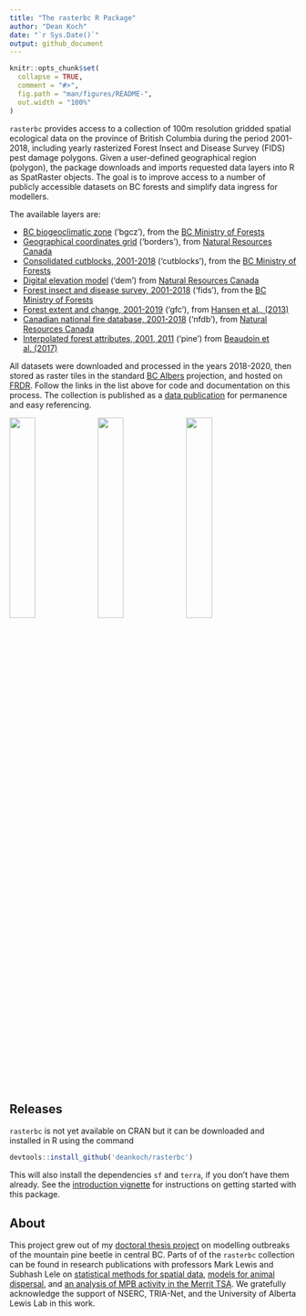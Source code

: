 ```yaml
---
title: "The rasterbc R Package"
author: "Dean Koch"
date: "`r Sys.Date()`"
output: github_document
---
```


<!-- README.md is generated from README.Rmd. Please edit that file -->

```r
knitr::opts_chunk$set(
  collapse = TRUE,
  comment = "#>",
  fig.path = "man/figures/README-",
  out.width = "100%"
)
```

<!-- badges: start -->
<!-- badges: end -->

`rasterbc` provides access to a collection of 100m resolution gridded spatial ecological data on the province of British Columbia during the period 2001-2018, including yearly rasterized Forest Insect and Disease Survey (FIDS) pest damage polygons. Given a user-defined geographical region (polygon), the package downloads and imports requested data layers into R as SpatRaster objects. The goal is to improve access to a number of publicly accessible datasets on BC forests and simplify data ingress for modellers.

The available layers are:

* [BC biogeoclimatic zone](https://github.com/deankoch/rasterbc_src/blob/master/src_bgcz.knit.md) ('bgcz'), from the [BC Ministry of Forests](https://catalogue.data.gov.bc.ca/dataset/f358a53b-ffde-4830-a325-a5a03ff672c3)
* [Geographical coordinates grid](https://github.com/deankoch/rasterbc_src/blob/master/src_borders.knit.md) ('borders'), from [Natural Resources Canada](https://www.nrcan.gc.ca/maps-tools-and-publications/maps/topographic-maps/10995)
* [Consolidated cutblocks, 2001-2018](https://github.com/deankoch/rasterbc_src/blob/master/src_cutblocks.knit.md) ('cutblocks'), from the [BC Ministry of Forests](https://catalogue.data.gov.bc.ca/dataset/harvested-areas-of-bc-consolidated-cutblocks-)
* [Digital elevation model](https://github.com/deankoch/rasterbc_src/blob/master/src_dem.knit.md) ('dem') from [Natural Resources Canada](https://ftp.maps.canada.ca/pub/nrcan_rncan/elevation/cdem_mnec/doc/CDEM_en.pdf)
* [Forest insect and disease survey, 2001-2018](https://github.com/deankoch/rasterbc_src/blob/master/src_fids.knit.md) ('fids'), from the [BC Ministry of Forests](https://catalogue.data.gov.bc.ca/dataset/pest-infestation-polygons)
* [Forest extent and change, 2001-2019](https://github.com/deankoch/rasterbc_src/blob/master/src_gfc.knit.md) ('gfc'), from [Hansen et al., (2013)](https://cdnsciencepub.com/doi/full/10.1139/cjfr-2013-0401)
* [Canadian national fire database, 2001-2018](https://github.com/deankoch/rasterbc_src/blob/master/src_nfdb.knit.md) ('nfdb'), from [Natural Resources Canada](https://cwfis.cfs.nrcan.gc.ca/ha/nfdb)
* [Interpolated forest attributes, 2001, 2011](https://github.com/deankoch/rasterbc_src/blob/master/src_pine.knit.md) ('pine') from [Beaudoin et al. (2017)](https://cdnsciencepub.com/doi/full/10.1139/cjfr-2017-0184)

All datasets were downloaded and processed in the years 2018-2020, then stored as raster tiles in the standard
[BC Albers](https://spatialreference.org/ref/epsg/nad83-bc-albers/) projection, and hosted on [FRDR](https://www.frdr-dfdr.ca/repo/).
Follow the links in the list above for code and documentation on this process. The collection is published as
a [data publication](https://doi.org/10.20383/101.0283) for permanence and easy referencing.

<img src="vignettes/man/figures/vignette_intro_okanagan_location-1.png" width="30%"></img>
<img src="vignettes/man/figures/vignette_intro_okanagan_elevation_tiles-1.png" width="30%"></img>
<img src="vignettes/man/figures/vignette_intro_okanagan_bgcz-1.png" width="30%"></img>

## Releases

`rasterbc` is not yet available on CRAN but it can be downloaded and installed in R using the command

```r
devtools::install_github('deankoch/rasterbc')
```

This will also install the dependencies `sf` and `terra`, if you don't have them already.
See the [introduction vignette](https://github.com/deankoch/rasterbc/blob/master/vignette_intro.md)
for instructions on getting started with this package. 

## About

This project grew out of my [doctoral thesis project](https://doi.org/10.7939/r3-91zn-v276) on modelling
outbreaks of the mountain pine beetle in central BC. Parts of of the `rasterbc` collection can be found
in research publications with professors Mark Lewis and Subhash Lele on 
[statistical methods for spatial data](https://doi.org/10.7939/r3-g6qb-bq70),
[models for animal dispersal](https://doi.org/10.1098/rsif.2020.0434), and
[an analysis of MPB activity in the Merrit TSA](https://doi.org/10.1007/s11538-021-00899-z).
We gratefully acknowledge the support of NSERC, TRIA-Net, and the University of Alberta Lewis Lab in this work.


<!-- README.md is generated from README.Rmd. Please edit that file -->
<!-- rmarkdown::render('README.Rmd') -->

